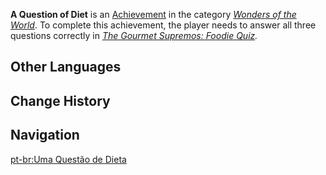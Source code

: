 {{Achievement Infobox
|title        = 
|id           = 84533
|order id     = 4057
|category     = Wonders of the World
|description  = Help [[Parvaneh]] proofread all the recipes.
|requirements = Answer all three questions correctly in ''[[The Gourmet Supremos: Foodie Quiz]].''
|primogems    = 5
|tracking     = 
|hidden       = 1
|type         = Commission
|quest        = The Gourmet Supremos
}}
'''A Question of Diet''' is an [[Achievement]] in the category ''[[Wonders of the World]]''. To complete this achievement, the player needs to answer all three questions correctly in ''[[The Gourmet Supremos: Foodie Quiz]].''
<!--
==Trivia==

==Video Guides==
{{EVT
|video1   = 
|caption1 = 
}}
-->
==Other Languages==
{{Other Languages
|en      = A Question of Diet
|zhs     = 饮食问题
|zhs_rm  = Yǐnshí Wèntí
|zht     = 飲食問題
|zht_rm  = Yǐnshí Wèntí
|zh_tl   = 
|ja      = 飲食問題
|ja_rm   = Inshoku Mondai
|ja_tl   = 
|ko      = 음식 문제
|ko_tl   = Food Problems
|es      = Dilema dietético
|es_tl   = Dietary Dilemma
|fr      = Une question de régime
|fr_tl   = A Question of Diet
|ru      = Вопрос диеты
|ru_tl   = A Question of Diet
|th      = ปัญหาอาหารการกิน
|th_rm   = Pan-ha A-han Karnkin
|th_tl   = A Diet Problem
|vi      = Vấn đề ẩm thực
|vi_tl   = 
|de      = Essen und solche Probleme
|de_tl   = Food And Such Problems
|id      = Masalah Makanan dan Minuman
|id_tl   = Food and Drink Issues
|pt      = Uma Questão de Dieta
|pt_tl   = 
|tr      = Yiyecek Meselesi
|tr_tl   = 
|it      = Una questione di dieta
|it_tl   = 
}}

==Change History==
{{Change History|2.0}}
<!--
==References==
{{Reflist}}
-->
==Navigation==
{{Achievement Navbox|Wonders of the World|Commission}}

[[pt-br:Uma Questão de Dieta]]